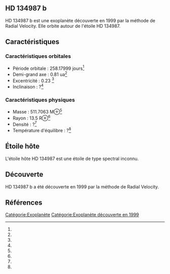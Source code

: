 == HD 134987 b ==

{{Infobox Exoplanète
| nom = HD 134987 b
| image = 
| légende = 
| étoile = HD 134987
| constellation = 
| ascension_droite = 
| déclinaison = 
| distance = ?
| type_spectral = ?
| masse = 511.7063 M⊕<ref></ref>
| rayon = 13.5 R⊕<ref></ref>
| densité = ?<ref></ref>
| gravité = ?<ref></ref>
| température = ?<ref></ref>
| période = 258.17999 j<ref></ref>
| demi_grand_axe = 0.81 ua<ref></ref>
| excentricité = 0.23 <ref></ref>
| inclinaison = ?<ref></ref>
| méthode_découverte = Radial Velocity
| date_découverte = 1999
| statut = Confirmée
}}

HD 134987 b est une exoplanète découverte en 1999 par la méthode de Radial Velocity. Elle orbite autour de l'étoile HD 134987.

== Caractéristiques ==

=== Caractéristiques orbitales ===
* Période orbitale : 258.17999 jours<ref></ref>
* Demi-grand axe : 0.81 ua<ref></ref>
* Excentricité : 0.23 <ref></ref>
* Inclinaison : ?<ref></ref>

=== Caractéristiques physiques ===
* Masse : 511.7063 M⊕<ref></ref>
* Rayon : 13.5 R⊕<ref></ref>
* Densité : ?<ref></ref>
* Température d'équilibre : ?<ref></ref>

== Étoile hôte ==

{{Infobox Étoile
| nom = HD 134987
| image = 
| légende = 
| constellation = 
| ascension_droite = 
| déclinaison = 
| distance = ?
| type_spectral = ?
| magnitude_absolue = 
| magnitude_apparente = 
| masse = ?<ref></ref>
| rayon = ?<ref></ref>
| température = ?<ref></ref>
| métallicité = ?<ref></ref>
| âge = ?<ref></ref>
}}

L'étoile hôte HD 134987 est une étoile de type spectral inconnu.

== Découverte ==

HD 134987 b a été découverte en 1999 par la méthode de Radial Velocity.

== Références ==
<references />

[[Catégorie:Exoplanète]]
[[Catégorie:Exoplanète découverte en 1999]]
